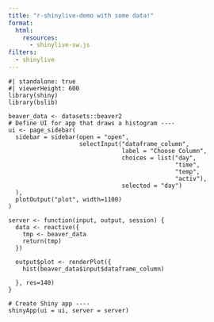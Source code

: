 ```yaml
---
title: "r-shinylive-demo with some data!"
format:
  html:
    resources: 
      - shinylive-sw.js
filters:
  - shinylive
---
```


```shinylive-r
#| standalone: true
#| viewerHeight: 600
library(shiny)
library(bslib)

beaver_data <- datasets::beaver2
# Define UI for app that draws a histogram ----
ui <- page_sidebar(
  sidebar = sidebar(open = "open",
                    selectInput("dataframe_column",
                                label = "Choose Column",
                                choices = list("day",
                                               "time",
                                               "temp",
                                               "activ"),
                                selected = "day")
  ),
  plotOutput("plot", width=1100)
)

server <- function(input, output, session) {
  data <- reactive({
    tmp <- beaver_data
    return(tmp)
  })
  
  output$plot <- renderPlot({
    hist(beaver_data$input$dataframe_column)
   
  }, res=140)
}

# Create Shiny app ----
shinyApp(ui = ui, server = server)
```